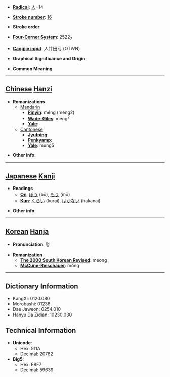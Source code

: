 * '''[[Wiktionary:Chinese radical index| Radical]]''': [[Wiktionary:Chinese radical index 人|人]]+14

* '''[[Wiktionary:Chinese total strokes index|Stroke number]]''': [[Wiktionary:Chinese total strokes index 16|16]]

* '''Stroke order''': 

* '''[[Wiktionary:Chinese four corner index|Four-Corner System]]''': 2522<sub>7</sub>

* '''[[Wiktionary:Chinese Cangjie index|Cangjie input]]''': 人廿田弓 (OTWN)

* '''Graphical Significance and Origin''': 

* '''Common Meaning'''

----

== [[Chinese]] [[Hanzi]] ==

* '''Romanizations'''
** [[Mandarin]]
*** '''[[Pinyin]]''': méng (meng2)
*** '''[[Wade-Giles]]''': meng<sup>2</sup>
*** '''[[Yale]]''': 
**[[Cantonese]]
***'''[[Jyutping]]''':
***'''[[Penkyamp]]''': 
***'''[[Yale]]''': mung5

* '''Other info''': 

----

== [[Japanese]] [[Kanji]] ==

* '''Readings'''
** '''[[On]]''': [[ぼう]] (bō), [[もう]] (mō)
** '''[[Kun]]''': [[くらい]] (kurai), [[はかない]] (hakanai)

* '''Other info''':  

----

== [[Korean]] [[Hanja]] ==

* '''Pronunciation''': 멍

* '''Romanization'''
** '''[[The 2000 South Korean Revised Romanization|The 2000 South Korean Revised]]''': meong
** '''[[McCune-Reischauer]]''': mŏng

----

== Dictionary Information ==

* KangXi: 0120.080
* Morobashi: 01236
* Dae Jaweon: 0254.010
* Hanyu Da Zidian: 10230.030

== Technical Information ==

* '''Unicode''':
** Hex: 511A
** Decimal: 20762
* '''Big5''':
** Hex: E8F7
** Decimal: 59639